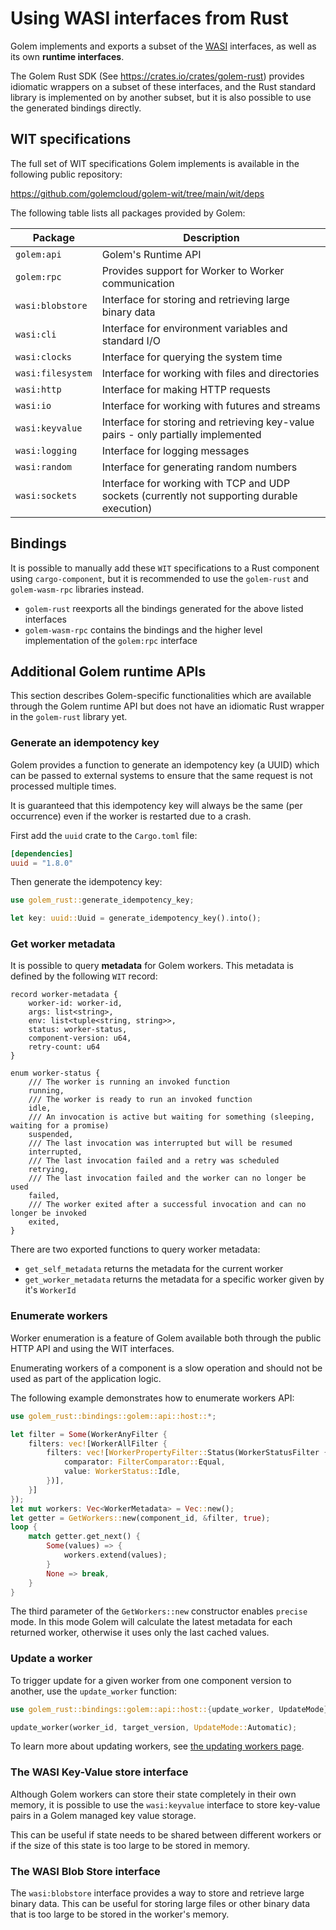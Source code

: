 
# Using WASI interfaces from Rust

Golem implements and exports a subset of the [WASI](https://wasi.dev) interfaces, as well as its own **runtime interfaces**.

The Golem Rust SDK (See https://crates.io/crates/golem-rust) provides idiomatic wrappers on a subset of these interfaces, and the Rust standard library is implemented on by another subset, but it is also possible to use the generated bindings directly.

## WIT specifications

The full set of WIT specifications Golem implements is available in the following public repository:

https://github.com/golemcloud/golem-wit/tree/main/wit/deps

The following table lists all packages provided by Golem:

| Package           | Description                                                                                 |
| ----------------- | ------------------------------------------------------------------------------------------- |
| `golem:api`       | Golem's Runtime API                                                                         |
| `golem:rpc`       | Provides support for Worker to Worker communication                                         |
| `wasi:blobstore`  | Interface for storing and retrieving large binary data                                      |
| `wasi:cli`        | Interface for environment variables and standard I/O                                        |
| `wasi:clocks`     | Interface for querying the system time                                                      |
| `wasi:filesystem` | Interface for working with files and directories                                            |
| `wasi:http`       | Interface for making HTTP requests                                                          |
| `wasi:io`         | Interface for working with futures and streams                                              |
| `wasi:keyvalue`   | Interface for storing and retrieving key-value pairs - only partially implemented           |
| `wasi:logging`    | Interface for logging messages                                                              |
| `wasi:random`     | Interface for generating random numbers                                                     |
| `wasi:sockets`    | Interface for working with TCP and UDP sockets (currently not supporting durable execution) |

## Bindings

It is possible to manually add these `WIT` specifications to a Rust component using `cargo-component`, but it is recommended to use the `golem-rust` and `golem-wasm-rpc` libraries instead.

- `golem-rust` reexports all the bindings generated for the above listed interfaces
- `golem-wasm-rpc` contains the bindings and the higher level implementation of the `golem:rpc` interface

## Additional Golem runtime APIs

This section describes Golem-specific functionalities which are available through the Golem runtime API but does not have an idiomatic Rust wrapper in the `golem-rust` library yet.

### Generate an idempotency key

Golem provides a function to generate an idempotency key (a UUID) which can be passed to external systems to ensure that the same request is not processed multiple times.

It is guaranteed that this idempotency key will always be the same (per occurrence) even if the worker is restarted due to a crash.

First add the `uuid` crate to the `Cargo.toml` file:

```toml
[dependencies]
uuid = "1.8.0"
```

Then generate the idempotency key:

```rust
use golem_rust::generate_idempotency_key;

let key: uuid::Uuid = generate_idempotency_key().into();
```

### Get worker metadata

It is possible to query **metadata** for Golem workers. This metadata is defined by the following `WIT` record:

```wit
record worker-metadata {
    worker-id: worker-id,
    args: list<string>,
    env: list<tuple<string, string>>,
    status: worker-status,
    component-version: u64,
    retry-count: u64
}

enum worker-status {
    /// The worker is running an invoked function
    running,
    /// The worker is ready to run an invoked function
    idle,
    /// An invocation is active but waiting for something (sleeping, waiting for a promise)
    suspended,
    /// The last invocation was interrupted but will be resumed
    interrupted,
    /// The last invocation failed and a retry was scheduled
    retrying,
    /// The last invocation failed and the worker can no longer be used
    failed,
    /// The worker exited after a successful invocation and can no longer be invoked
    exited,
}
```

There are two exported functions to query worker metadata:

- `get_self_metadata` returns the metadata for the current worker
- `get_worker_metadata` returns the metadata for a specific worker given by it's `WorkerId`

### Enumerate workers

Worker enumeration is a feature of Golem available both through the public HTTP API and using the WIT interfaces.

<Callout type="warning">
  Enumerating workers of a component is a slow operation and should not be used as part of the
  application logic.
</Callout>

The following example demonstrates how to enumerate workers API:

```rust
use golem_rust::bindings::golem::api::host::*;

let filter = Some(WorkerAnyFilter {
    filters: vec![WorkerAllFilter {
        filters: vec![WorkerPropertyFilter::Status(WorkerStatusFilter {
            comparator: FilterComparator::Equal,
            value: WorkerStatus::Idle,
        })],
    }]
});
let mut workers: Vec<WorkerMetadata> = Vec::new();
let getter = GetWorkers::new(component_id, &filter, true);
loop {
    match getter.get_next() {
        Some(values) => {
            workers.extend(values);
        }
        None => break,
    }
}
```

The third parameter of the `GetWorkers::new` constructor enables `precise` mode. In this mode Golem will calculate the latest metadata for each returned worker, otherwise it uses only the last cached values.

### Update a worker

To trigger update for a given worker from one component version to another, use the `update_worker` function:

```rust
use golem_rust::bindings::golem::api::host::{update_worker, UpdateMode};

update_worker(worker_id, target_version, UpdateMode::Automatic);
```

To learn more about updating workers, see [the updating workers page](/docs/rust-language-guide/updating.mdx).

### The WASI Key-Value store interface

Although Golem workers can store their state completely in their own memory, it is possible to use the `wasi:keyvalue` interface to store key-value pairs in a Golem managed key value storage.

This can be useful if state needs to be shared between different workers or if the size of this state is too large to be stored in memory.

### The WASI Blob Store interface

The `wasi:blobstore` interface provides a way to store and retrieve large binary data. This can be useful for storing large files or other binary data that is too large to be stored in the worker's memory.

